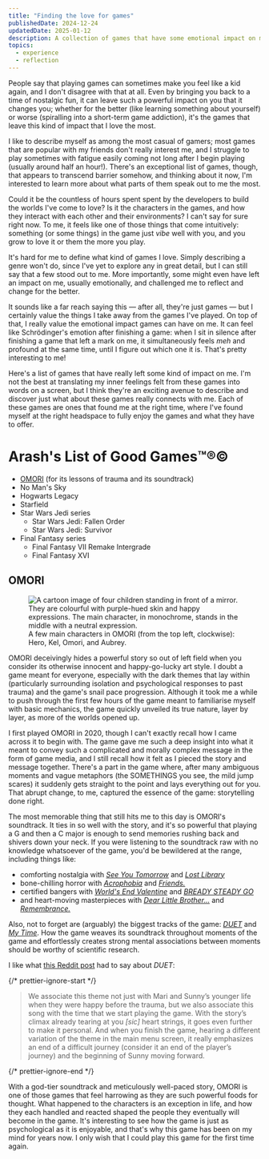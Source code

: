 ```yaml
---
title: "Finding the love for games"
publishedDate: 2024-12-24
updatedDate: 2025-01-12
description: A collection of games that have some emotional impact on me, along with what I feel about games and how I explore them.
topics:
  - experience
  - reflection
---
```



People say that playing games can sometimes make you feel like a kid again, and I don't disagree with that at all. Even by bringing you back to a time of nostalgic fun, it can leave such a powerful impact on you that it changes you; whether for the better (like learning something about yourself) or worse (spiralling into a short-term game addiction), it's the games that leave this kind of impact that I love the most.

I like to describe myself as among the most casual of gamers; most games that are popular with my friends don't really interest me, and I struggle to play sometimes with fatigue easily coming not long after I begin playing (usually around half an hour!). There's an exceptional list of games, though, that appears to transcend barrier somehow, and thinking about it now, I'm interested to learn more about what parts of them speak out to me the most.

Could it be the countless of hours spent spent by the developers to build the worlds I've come to love? Is it the characters in the games, and how they interact with each other and their environments? I can't say for sure right now. To me, it feels like one of those things that come intuitively: something (or some things) in the game just _vibe_ well with you, and you grow to love it or them the more you play.

It's hard for me to define what kind of games I love. Simply describing a genre won't do, since I've yet to explore any in great detail, but I can still say that a few stood out to me. More importantly, some might even have left an impact on me, usually emotionally, and challenged me to reflect and change for the better.

It sounds like a far reach saying this — after all, they're just games — but I certainly value the things I take away from the games I've played. On top of that, I really value the emotional impact games can have on me. It can feel like Schrödinger's emotion after finishing a game: when I sit in silence after finishing a game that left a mark on me, it simultaneously feels _meh_ and profound at the same time, until I figure out which one it is. That's pretty interesting to me!

Here's a list of games that have really left some kind of impact on me. I'm not the best at translating my inner feelings felt from these games into words on a screen, but I think they're an exciting avenue to describe and discover just what about these games really connects with me. Each of these games are ones that found me at the right time, where I've found myself at the right headspace to fully enjoy the games and what they have to offer.

# Arash's List of Good Games™️®️©️

- [OMORI](#omori) (for its lessons of trauma and its soundtrack)
- No Man's Sky
- Hogwarts Legacy
- Starfield
- Star Wars Jedi series
  - Star Wars Jedi: Fallen Order
  - Star Wars Jedi: Survivor
- Final Fantasy series
  - Final Fantasy VII Remake Intergrade
  - Final Fantasy XVI

## OMORI

<figure>
  <img
    src="/images/finding-the-love-for-games/omori-mirror.gif"
    alt="A cartoon image of four children standing in front of a mirror. They are colourful with purple-hued skin and happy expressions. The main character, in monochrome, stands in the middle with a neutral expression."
  />
  <figcaption>
    A few main characters in OMORI (from the top left, clockwise): Hero, Kel,
    Omori, and Aubrey.
  </figcaption>
</figure>

OMORI deceivingly hides a powerful story so out of left field when you consider its otherwise innocent and happy-go-lucky art style. I doubt a game meant for everyone, especially with the dark themes that lay within (<Spoiler title="potential spoiler:">particularly surrounding isolation and psychological responses to past trauma</Spoiler>) and the game's snail pace progression. Although it took me a while to push through the first few hours of the game meant to familiarise myself with basic mechanics, the game quickly unveiled its true nature, layer by layer, as more of the worlds opened up.

I first played OMORI in 2020, though I can't exactly recall how I came across it to begin with. The game gave me such a deep insight into what it meant to convey such a complicated and morally complex message in the form of game media, and I still recall how it felt as I pieced the story and message together. There's a part in the game where, after many ambiguous moments and vague metaphors (<Spoiler title={null}>the SOMETHINGS you see</Spoiler>, the mild jump scares) it suddenly gets straight to the point and lays everything out for you. That abrupt change, to me, captured the essence of the game: storytelling done right.

The most memorable thing that still hits me to this day is OMORI's soundtrack. It ties in so well with the story, and it's so powerful that playing a G and then a C major is enough to send memories rushing back and shivers down your neck. If you were listening to the soundtrack raw with no knowledge whatsoever of the game, you'd be bewildered at the range, including things like:

- comforting nostalgia with [_See You Tomorrow_](https://youtu.be/MQYmjpdA_Pw?si=4hhFIL3_6NoECA_D) and [_Lost Library_](https://youtu.be/31jhk_A3mYk?si=bvXsD3WaOjKAiWX3)
- bone-chilling horror with [_Acrophobia_](https://youtu.be/wMfwS3xsH0s?si=L8qH6TXDxU_vohRb) and [_Friends._](https://youtu.be/FT4cMYqiOng?si=9PPFGdC-TBoYzTsa)
- certified bangers with [_World's End Valentine_](https://youtu.be/rlQd9qWKjLM?si=2MTkAPGSZTYXgMkW) and [_BREADY STEADY GO_](https://youtu.be/QL_MA9kQ-0o?si=EMDpu2DJrgpKbXEc)
- and heart-moving masterpieces with [_Dear Little Brother..._](https://youtu.be/t3b52Z2qtfw?si=I2dvw0s6eWt1Ko5Y) and [_Remembrance._](https://youtu.be/4f1v9u2Jbg8?si=DomCixYTSQygdEqS)

Also, not to forget are (arguably) the biggest tracks of the game: [_DUET_](https://youtu.be/8ya9EhvcNsA?si=GPgz5hxiWlXa9Gh2) and [_My Time_](https://youtu.be/FdmELnpjTpw?si=1Rh3EfiqkEs97zhl). How the game weaves its soundtrack throughout moments of the game and effortlessly creates strong mental associations between moments should be worthy of scientific research.

I like what [this Reddit post](https://www.reddit.com/r/OMORI/comments/s1a2j5/what_makes_final_duet_so_emotional_analysis) had to say about _DUET_:

{/* prettier-ignore-start */}

<blockquote>
  We associate this theme <Spoiler title={null} showIcon={false}>not just with Mari and Sunny’s younger life when they were happy before the trauma, but we also associate this song with the time that we start playing the game.</Spoiler> With the story’s climax already tearing at you <i>[sic]</i> heart strings, it goes even further to make it personal. <Spoiler title={null} showIcon={false}>And when you finish the game, hearing a different variation of the theme in the main menu screen, it really emphasizes an end of a difficult journey (consider it an end of the player’s journey) and the beginning of Sunny moving forward.</Spoiler>
</blockquote>

{/* prettier-ignore-end */}

With a god-tier soundtrack and meticulously well-paced story, OMORI is one of those games that feel harrowing as they are such powerful foods for thought. What happened to the characters is an exception in life, and how they each handled and reacted shaped the people they eventually will become in the game. It's interesting to see how the game is just as psychological as it is enjoyable, and that's why this game has been on my mind for years now. I only wish that I could play this game for the first time again.
